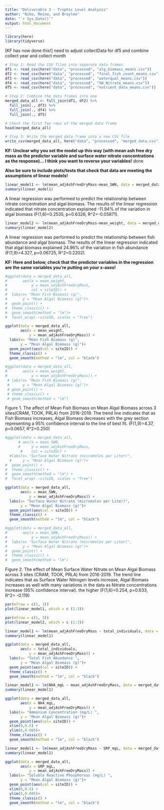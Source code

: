 ```yaml
---
title: "Deliverable 3 - Trophic Level Analysis"
author: "Niko, Reina, and Braylee"
date: "`r Sys.Date()`"
output: html_document
---
```

```r
library(here)
library(tidyverse)
```

[KF has now done this!] need to adjust collectData for df5 and combine collect year and collect month
```r
# Step 1: Read the CSV files into separate data frames
df1 <- read_csv(here("data", "processed", "alg_biomass_means.csv"))
df2 <- read_csv(here("data", "processed", "final_fish_count_means.csv"))
df3 <- read_csv(here("data", "processed", "waterqual_means.csv"))
df4 <- read_csv(here("data", "processed", "SW_Nitrate_means.csv"))
df5 <- read_csv(here("data", "processed", "nutrient_data_means.csv"))
```

```r
# Step 2: Combine the data frames into one
merged_data_all <- full_join(df1, df2) %>% 
  full_join(., df3) %>% 
  full_join(., df4) %>% 
  full_join(., df5)

# Check the first few rows of the merged data frame
head(merged_data_all)

# Step 3: Write the merged data frame into a new CSV file
write_csv(merged_data_all, here("data", "processed", "merged_data.csv"))

```


**KF: Unclear why you set the model up this way (with mean ash free dry mass as the predictor variable and surface water nitrate concentrations as the response)... I think you want to reverse your variables!** done 

**Also be sure to include plots/tests that check that data are meeting the assumptions of linear models!**
```r

linear_model1 <- lm(mean_adjAshFreeDryMass~mean_SWN, data = merged_data_all)
summary(linear_model1)
```

A linear regression was performed to predict the relationship between nitrate concentration and algal biomass. The results of the linear regression indicated that nitrate concentration explained -11.94% of the variation in algal biomass (F(1,6)=0.2535, p=0.6326, R^2=-0.05871).



```r
linear_model2 <- lm(mean_adjAshFreeDryMass~mean_weight, data = merged_data_all)
summary(linear_model2)
```

A linear regression was performed to predict the relationship between fish abundance and algal biomass. The results of the linear regression indicated that algal biomass explained 24.96% of the variation in fish abundance (F(1,9)=4.327, p=0.06725, R^2=0.2202). 

**KF: Here and below, check that the predictor variables in the regression are the same variables you're putting on your x-axes!**
```r
#ggplot(data = merged_data_all,
#       aes(x = mean_weight, 
#           y = mean_adjAshFreeDryMass,
#           col = siteID)) +
#  labs(x= "Mean Fish Biomass (g)",
#       y = "Mean Algal Biomass (g)")+
#  geom_point() +
#  theme_classic() +
#  geom_smooth(method = "lm")+
#  facet_wrap(.~siteID, scales = "free")

ggplot(data = merged_data_all,
       aes(x = mean_weight, 
           y = mean_adjAshFreeDryMass)) +
  labs(x= "Mean Fish Biomass (g)",
       y = "Mean Algal Biomass (g)")+
  geom_point(aes(col = siteID)) +
  theme_classic() +
  geom_smooth(method = "lm", col = "black")

#ggplot(data = merged_data_all,
#       aes(x = mean_weight, 
#           y = mean_adjAshFreeDryMass)) +
 # labs(x= "Mean Fish Biomass (g)",
 #      y = "Mean Algal Biomass (g)")+
 # geom_point() +
 # theme_classic() +
 # geom_smooth(method = "lm")
```
Figure 1. The affect of Mean Fish Biomass on Mean Algal Biomass across 3 sites(CRAM, TOOK, PRLA) from 2016-2019. The trend line indicates that as Fish Biomass increases, Algal Biomass decreases with the grey section representing a 95% confidence interval to the line of best fit. (F(1,9)=4.37, p=0.0657, R^2=0.250) 

```r
#ggplot(data = merged_data_all,
      # aes(x = mean_SWN, 
      #     y = mean_adjAshFreeDryMass, 
       #    col = siteID)) +
  #labs(x= "Surface Water Nitrate (micromoles per Liter)", 
  #     y = "Mean Algal Biomass (g)")+
#  geom_point() +
#  theme_classic() +
#  geom_smooth(method = "lm") +
#  facet_wrap(.~siteID, scales = "free")

ggplot(data = merged_data_all,
       aes(x = mean_SWN, 
           y = mean_adjAshFreeDryMass)) +
  labs(x= "Surface Water Nitrate (micromoles per Liter)", 
       y = "Mean Algal Biomass (g)")+
  geom_point(aes(col = siteID)) +
  theme_classic() +
  geom_smooth(method = "lm", col = "black")

#ggplot(data = merged_data_all,
#       aes(x = mean_SWN, 
#           y = mean_adjAshFreeDryMass)) +
#  labs(x= "Surface Water Nitrate (micromoles per Liter)", 
#       y = "Mean Algal Biomass (g)")+
#  geom_point() +
#  theme_classic() +
#  geom_smooth(method = "lm")

```
Figure 2. The effect of Mean Surface Water Nitrate on Mean Algal Biomass across 3 sites (CRAM, TOOK, PRLA) from 2016-2019. The trend line indicates that as Surface Water Nitrogen levels increase, Algal Biomass increases as well with many variations in the data as Nitrate concentrations increase (95% confidence interval). the higher  (F(1,6)=0.254, p=0.633, R^2= -0.119)
```r
par(mfrow = c(1, 3))
plot(linear_model1, which = c (1:3))
```

```r
par(mfrow = c(1, 3))
plot(linear_model2, which = c (1:3))
```



```r
linear_model1 <- lm(mean_adjAshFreeDryMass ~ total_individuals, data = merged_data_all)
summary(linear_model1)
```

```r
ggplot(data = merged_data_all,
       aes(x = total_individuals, 
           y = mean_adjAshFreeDryMass)) +
  labs(x= "Total Fish Abundance ",
       y = "Mean Algal Biomass (g)")+
  geom_point(aes(col = siteID)) +
  theme_classic() +
  geom_smooth(method = "lm", col = "black") 
```

```r
linear_model1 <- lm(NH4_mgL ~ mean_adjAshFreeDryMass, data = merged_data_all)
summary(linear_model1)
```

```r
ggplot(data = merged_data_all,
       aes(x = NH4_mgL, 
           y = mean_adjAshFreeDryMass)) +
  labs(x= "Ammonium Concentration (mg/L) ",
       y = "Mean Algal Biomass (g)")+
  geom_point(aes(col= siteID)) +
  xlim(0,0.5) +
  ylim(0,0.005)+
  theme_classic() +
  geom_smooth(method = "lm", col = "black")
```

```r
linear_model1 <- lm(mean_adjAshFreeDryMass ~ SRP_mgL, data = merged_data_all)
summary(linear_model1)
```

```r
ggplot(data = merged_data_all,
       aes(x = SRP_mgL, 
           y = mean_adjAshFreeDryMass)) +
  labs(x= "Soluble Reactive Phosphorous (mg/L) ",
       y = "Mean Algal Biomass (g)")+
  geom_point(aes(col = siteID)) +
  xlim(0,0.5) +
  ylim(0,0.005)+
  theme_classic() +
  geom_smooth(method = "lm", col = "black")
```

